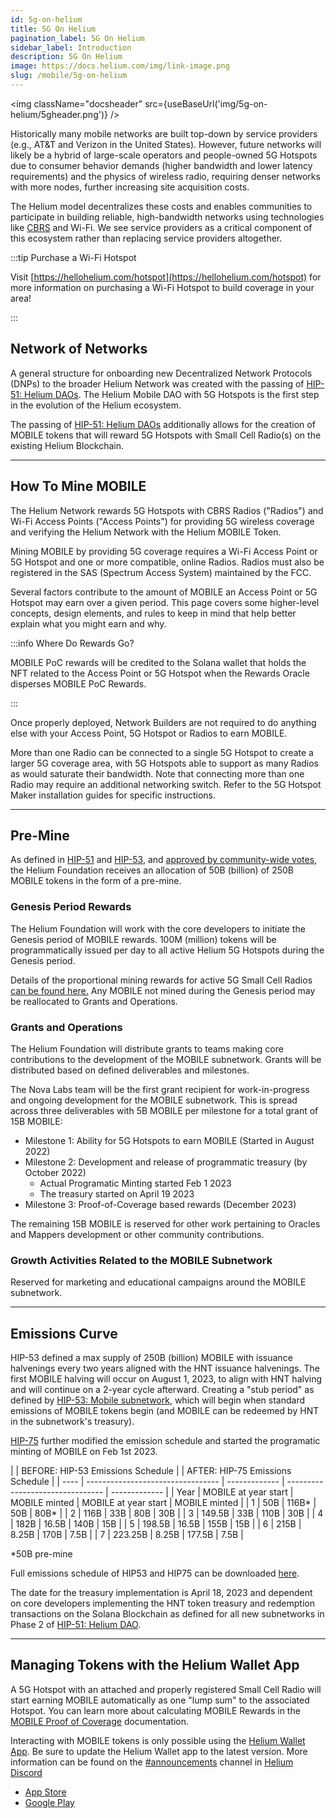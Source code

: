 ```yaml
---
id: 5g-on-helium
title: 5G On Helium
pagination_label: 5G On Helium
sidebar_label: Introduction
description: 5G On Helium
image: https://docs.helium.com/img/link-image.png
slug: /mobile/5g-on-helium
---
```



<img className="docsheader" src={useBaseUrl('img/5g-on-helium/5gheader.png')} />

Historically many mobile networks are built top-down by service providers (e.g., AT&T and Verizon in
the United States). However, future networks will likely be a hybrid of large-scale operators and
people-owned 5G Hotspots due to consumer behavior demands (higher bandwidth and lower latency
requirements) and the physics of wireless radio, requiring denser networks with more nodes, further
increasing site acquisition costs.

The Helium model decentralizes these costs and enables communities to participate in building
reliable, high-bandwidth networks using technologies like [CBRS](/mobile/cbrs-radios) and Wi-Fi. We
see service providers as a critical component of this ecosystem rather than replacing service
providers altogether.

:::tip Purchase a Wi-Fi Hotspot

Visit [https://hellohelium.com/hotspot](https://hellohelium.com/hotspot) for more information on
purchasing a Wi-Fi Hotspot to build coverage in your area!

:::

## Network of Networks

A general structure for onboarding new Decentralized Network Protocols (DNPs) to the broader Helium
Network was created with the passing of
[HIP-51: Helium DAOs](https://github.com/helium/HIP/blob/main/0051-helium-dao.md). The Helium Mobile
DAO with 5G Hotspots is the first step in the evolution of the Helium ecosystem.

The passing of [HIP-51: Helium DAOs](https://github.com/helium/HIP/blob/main/0051-helium-dao.md)
additionally allows for the creation of MOBILE tokens that will reward 5G Hotspots with Small Cell
Radio(s) on the existing Helium Blockchain.

---

## How To Mine MOBILE

The Helium Network rewards 5G Hotspots with CBRS Radios ("Radios") and Wi-Fi Access Points ("Access
Points") for providing 5G wireless coverage and verifying the Helium Network with the Helium MOBILE
Token.

Mining MOBILE by providing 5G coverage requires a Wi-Fi Access Point or 5G Hotspot and one or more
compatible, online Radios. Radios must also be registered in the SAS (Spectrum Access System)
maintained by the FCC.

Several factors contribute to the amount of MOBILE an Access Point or 5G Hotspot may earn over a
given period. This page covers some higher-level concepts, design elements, and rules to keep in
mind that help better explain what you might earn and why.

:::info Where Do Rewards Go?

MOBILE PoC rewards will be credited to the Solana wallet that holds the NFT related to the Access
Point or 5G Hotspot when the Rewards Oracle disperses MOBILE PoC Rewards.

:::

Once properly deployed, Network Builders are not required to do anything else with your Access
Point, 5G Hotspot or Radios to earn MOBILE.

More than one Radio can be connected to a single 5G Hotspot to create a larger 5G coverage area,
with 5G Hotspots able to support as many Radios as would saturate their bandwidth. Note that
connecting more than one Radio may require an additional networking switch. Refer to the 5G Hotspot
Maker installation guides for specific instructions.

---

## Pre-Mine

As defined in [HIP-51](https://github.com/helium/HIP/blob/main/0051-helium-dao.md) and
[HIP-53](https://github.com/helium/HIP/blob/main/0053-mobile-dao.md#economics-overview), and
[approved by community-wide votes](https://heliumvote.com/14rifUhocpzdwsrWaG5PDbdREDkzyesKe1hXuWzibv8h9DdqKLe),
the Helium Foundation receives an allocation of 50B (billion) of 250B MOBILE tokens in the form of a
pre-mine.

### Genesis Period Rewards

The Helium Foundation will work with the core developers to initiate the Genesis period of MOBILE
rewards. 100M (million) tokens will be programmatically issued per day to all active Helium 5G
Hotspots during the Genesis period.

Details of the proportional mining rewards for active 5G Small Cell Radios
[can be found here.](/mobile/proof-of-coverage) Any MOBILE not mined during the Genesis period may
be reallocated to Grants and Operations.

### Grants and Operations

The Helium Foundation will distribute grants to teams making core contributions to the development
of the MOBILE subnetwork. Grants will be distributed based on defined deliverables and milestones.

The Nova Labs team will be the first grant recipient for work-in-progress and ongoing development
for the MOBILE subnetwork. This is spread across three deliverables with 5B MOBILE per milestone for a
total grant of 15B MOBILE:

- Milestone 1: Ability for 5G Hotspots to earn MOBILE (Started in August 2022)
- Milestone 2: Development and release of programmatic treasury (by October 2022)
  - Actual Programatic Minting started Feb 1 2023
  - The treasury started on April 19 2023
- Milestone 3: Proof-of-Coverage based rewards (December 2023)

The remaining 15B MOBILE is reserved for other work pertaining to Oracles and Mappers development or
other community contributions.

### Growth Activities Related to the MOBILE Subnetwork

Reserved for marketing and educational campaigns around the MOBILE subnetwork.

---

## Emissions Curve

HIP-53 defined a max supply of 250B (billion) MOBILE with issuance halvenings every two years
aligned with the HNT issuance halvenings. The first MOBILE halving will occur on August 1, 2023, to
align with HNT halving and will continue on a 2-year cycle afterward. Creating a "stub period" as
defined by [HIP-53: Mobile subnetwork](https://github.com/helium/HIP/blob/main/0053-mobile-dao.md),
which will begin when standard emissions of MOBILE tokens begin (and MOBILE can be redeemed by HNT
in the subnetwork's treasury).

[HIP-75](https://github.com/helium/HIP/blob/main/0075-mobile-poc-initiate-programmatic-minting-and-updated-emissions-curve.md#economic-changes-to-emissions-curve)
further modified the emission schedule and started the programatic minting of MOBILE on Feb
1st 2023.

|      | BEFORE: HIP-53 Emissions Schedule |               | AFTER: HIP-75 Emissions Schedule |
| ---- | --------------------------------- | ------------- | -------------------------------- | ------------- |
| Year | MOBILE at year start              | MOBILE minted | MOBILE at year start             | MOBILE minted |
| 1    | 50B                               | 116B\*        | 50B                              | 80B\*         |
| 2    | 116B                              | 33B           | 80B                              | 30B           |
| 3    | 149.5B                            | 33B           | 110B                             | 30B           |
| 4    | 182B                              | 16.5B         | 140B                             | 15B           |
| 5    | 198.5B                            | 16.5B         | 155B                             | 15B           |
| 6    | 215B                              | 8.25B         | 170B                             | 7.5B          |
| 7    | 223.25B                           | 8.25B         | 177.5B                           | 7.5B          |

\*50B pre-mine

Full emissions schedule of HIP53 and HIP75 can be downloaded
[here](https://github.com/helium/HIP/blob/main/0075-mobile-poc-programmatic-minting/mobile-emissions-schedule-HIP53-vs-HIP75.pdf).

The date for the treasury implementation is April 18, 2023 and dependent on core developers
implementing the HNT token treasury and redemption transactions on the Solana Blockchain as defined
for all new subnetworks in Phase 2 of
[HIP-51: Helium DAO](https://github.com/helium/HIP/blob/main/0051-helium-dao.md).

---

## Managing Tokens with the Helium Wallet App

A 5G Hotspot with an attached and properly registered Small Cell Radio will start earning MOBILE
automatically as one "lump sum" to the associated Hotspot. You can learn more about calculating
MOBILE Rewards in the [MOBILE Proof of Coverage](/mobile/proof-of-coverage) documentation.

Interacting with MOBILE tokens is only possible using the
[Helium Wallet App](/wallets/helium-wallet-app). Be sure to update the Helium Wallet app to the
latest version. More information can be found on the
[#announcements](discord://discord.com/channels/404106811252408320/730418759298318346) channel in
[Helium Discord](https://discord.gg/helium)

- [App Store](https://apps.apple.com/us/app/helium-hnt-wallet/id1609525848)
- [Google Play](https://play.google.com/store/apps/details?id=com.helium.wallet.app&gl=US)

